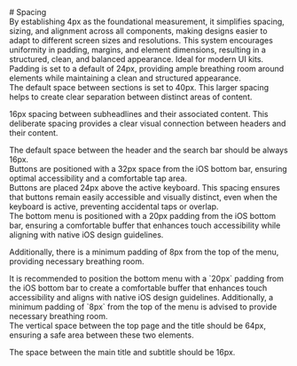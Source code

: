 

<Meta title="Documentation/Spacing" />
# Spacing

<Section title="4px layout system" image={moduleImage}>
  By establishing 4px as the foundational measurement, it simplifies spacing, sizing, and alignment across all components, making designs easier to adapt to different screen sizes and resolutions. This system encourages uniformity in padding, margins, and element dimensions, resulting in a structured, clean, and balanced appearance. Ideal for modern UI kits.
</Section>

<Section title="Main paddings" image={mainImage}>
  Padding is set to a default of 24px, providing ample breathing room around elements while maintaining a clean and structured appearance.
</Section>

<Section title="Sections" image={sectionImage}>
  The default space between sections is set to 40px. This larger spacing helps to create clear separation between distinct areas of content.

  16px spacing between subheadlines and their associated content. This deliberate spacing provides a clear visual connection between headers and their content.
</Section>

<Section title="Search bar" image={searchImage}>
  The default space between the header and the search bar should be always 16px.
</Section>

<Section title="Button" image={buttonImage}>
  Buttons are positioned with a 32px space from the iOS bottom bar, ensuring optimal accessibility and a comfortable tap area.
</Section>

<Section title="Button with active keyboard" image={buttonActiveImage}>
  Buttons are placed 24px above the active keyboard. This spacing ensures that buttons remain easily accessible and visually distinct, even when the keyboard is active, preventing accidental taps or overlap.
</Section>

<Section title="States" image={statesImage}>
  The bottom menu is positioned with a 20px padding from the iOS bottom bar, ensuring a comfortable buffer that enhances touch accessibility while aligning with native iOS design guidelines. 

  Additionally, there is a minimum padding of 8px from the top of the menu, providing necessary breathing room.
</Section>

<Section title="Bottom menu" image={bottomMenuImage}>
  It is recommended to position the bottom menu with a `20px` padding from the iOS bottom bar to create a comfortable buffer that enhances touch accessibility and aligns with native iOS design guidelines. Additionally, a minimum padding of `8px` from the top of the menu is advised to provide necessary breathing room.
</Section>

<Section title="Main title Spacing" image={mainTitleImage}>
  The vertical space between the top page and the title should be 64px, ensuring a safe area between these two elements.

  The space between the main title and subtitle should be 16px.
</Section>